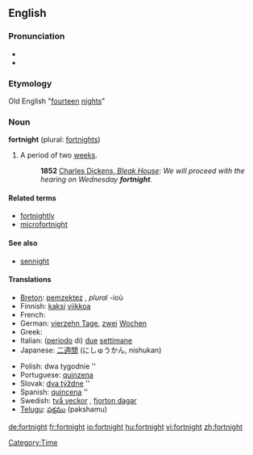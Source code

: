 ==English==

===Pronunciation===
*{{IPA|/ˈfɔrtnaɪt/}}
*{{SAMPA|/"fOrtnaIt/}}

===Etymology===
Old English "[[fourteen]] [[night]]s"

===Noun===
'''fortnight''' (plural: [[fortnights]])

# A period of two [[week]]s.
#:'''1852''' [http://www.gutenberg.org/dirs/etext97/blkhs12.txt Charles Dickens, ''Bleak House'']: ''We will proceed with the hearing on Wednesday '''fortnight'''''.

====Related terms====
*[[fortnightly]]
*[[microfortnight]]

====See also====
*[[sennight]]

====Translations====
{{top}}
*[[Breton]]: [[pemzektez]] {{m}}, ''plural'' -ioù
*Finnish: [[kaksi]] [[viikko]]a
*French: {{t|fr|quinzaine|f}}
*German: [[vierzehn Tage]], [[zwei]] [[Wochen]]
*Greek: {{t|el|δεκαπενθήμερο|n}}
*Italian: ([[periodo]] di) [[due#Italian|due]] [[settimana|settimane]]
*Japanese: [[二週間]] (にしゅうかん, nishukan)
{{mid}}
*Polish: dwa tygodnie {{m}} {{p}}''
*Portuguese: [[quinzena]] {{f}}
*Slovak: [[týždeň|dva týždne]] {{m}} {{p}}''
*Spanish: [[quincena]] {{f}} {{p}}''
*Swedish: [[två veckor]] {{p}}, [[fjorton dagar]]
*[[Telugu]]: [[పక్షము]] (pakshamu)
{{bottom}}

[[Category:Time]]

[[de:fortnight]]
[[fr:fortnight]]
[[io:fortnight]]
[[hu:fortnight]]
[[vi:fortnight]]
[[zh:fortnight]]